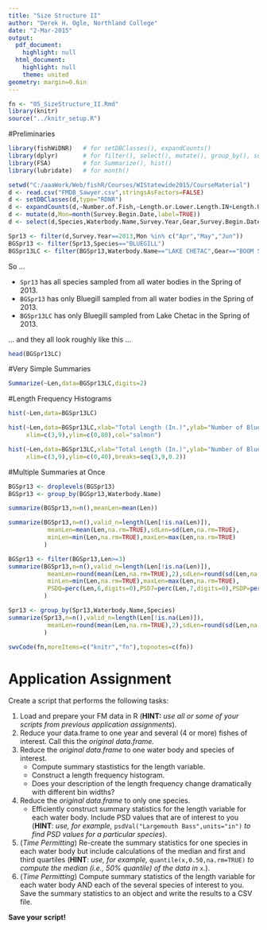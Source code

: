 ```yaml
---
title: "Size Structure II"
author: "Derek H. Ogle, Northland College"
date: "2-Mar-2015"
output:
  pdf_document:
    highlight: null
  html_document:
    highlight: null
    theme: united
geometry: margin=0.6in
---
```


```r
fn <- "05_SizeStructure_II.Rmd"
library(knitr)
source("../knitr_setup.R")
```

#Preliminaries
```r
library(fishWiDNR)   # for setDBClasses(), expandCounts()
library(dplyr)       # for filter(), select(), mutate(), group_by(), summarize()
library(FSA)         # for Summarize(), hist()
library(lubridate)   # for month()
```

```r
setwd("C:/aaaWork/Web/fishR/Courses/WIStatewide2015/CourseMaterial")
d <- read.csv("FMDB_Sawyer.csv",stringsAsFactors=FALSE)
d <- setDBClasses(d,type="RDNR")
d <- expandCounts(d,~Number.of.Fish,~Length.or.Lower.Length.IN+Length.Upper.IN,new.name="Len")
d <- mutate(d,Mon=month(Survey.Begin.Date,label=TRUE))
d <- select(d,Species,Waterbody.Name,Survey.Year,Gear,Survey.Begin.Date,Mon,Len)
```

```r
Spr13 <- filter(d,Survey.Year==2013,Mon %in% c("Apr","May","Jun"))
BGSpr13 <- filter(Spr13,Species=="BLUEGILL")
BGSpr13LC <- filter(BGSpr13,Waterbody.Name=="LAKE CHETAC",Gear=="BOOM SHOCKER")
```
So ...

* `Spr13` has all species sampled from all water bodies in the Spring of 2013.
* `BGSpr13` has only Bluegill sampled from all water bodies in the Spring of 2013.
* `BGSpr13LC` has only Bluegill sampled from Lake Chetac in the Spring of 2013.

... and they all look roughly like this ...

```r
head(BGSpr13LC)
```

\vspace{18pt}

#Very Simple Summaries

```r
Summarize(~Len,data=BGSpr13LC,digits=2)
```

\newpage

#Length Frequency Histograms

```r
hist(~Len,data=BGSpr13LC)
```

```r
hist(~Len,data=BGSpr13LC,xlab="Total Length (In.)",ylab="Number of Bluegill",
     xlim=c(3,9),ylim=c(0,80),col="salmon")
```

```r
hist(~Len,data=BGSpr13LC,xlab="Total Length (In.)",ylab="Number of Bluegill",
     xlim=c(3,9),ylim=c(0,40),breaks=seq(3,9,0.2))
```

#Multiple Summaries at Once

```r
BGSpr13 <- droplevels(BGSpr13)
BGSpr13 <- group_by(BGSpr13,Waterbody.Name)
```

```r
summarize(BGSpr13,n=n(),meanLen=mean(Len))
```

\newpage

```r
summarize(BGSpr13,n=n(),valid_n=length(Len[!is.na(Len)]),
           meanLen=mean(Len,na.rm=TRUE),sdLen=sd(Len,na.rm=TRUE),
           minLen=min(Len,na.rm=TRUE),maxLen=max(Len,na.rm=TRUE)
          )
```

```r
BGSpr13 <- filter(BGSpr13,Len>=3)
summarize(BGSpr13,n=n(),valid_n=length(Len[!is.na(Len)]),
           meanLen=round(mean(Len,na.rm=TRUE),2),sdLen=round(sd(Len,na.rm=TRUE),2),
           minLen=min(Len,na.rm=TRUE),maxLen=max(Len,na.rm=TRUE),
           PSDQ=perc(Len,6,digits=0),PSD7=perc(Len,7,digits=0),PSDP=perc(Len,8,digits=0)
          )
```

```r
Spr13 <- group_by(Spr13,Waterbody.Name,Species)
summarize(Spr13,n=n(),valid_n=length(Len[!is.na(Len)]),
           meanLen=round(mean(Len,na.rm=TRUE),2),sdLen=round(sd(Len,na.rm=TRUE),2)
          )
```


```r
swvCode(fn,moreItems=c("knitr","fn"),topnotes=c(fn))
```

\newpage

# Application Assignment

Create a script that performs the following tasks:

1. Load and prepare your FM data in R (**HINT:** *use all or some of your scripts from previous application assignments*).
1. Reduce your data.frame to one year and several (4 or more) fishes of interest.  Call this the *original data.frame.*
1. Reduce the *original data.frame* to one water body and species of interest.
    * Compute summary stastistics for the length variable.
    * Construct a length frequency histogram.
    * Does your description of the length frequency change dramatically with different bin widths?
1. Reduce the *original data.frame* to only one species.
    * Efficiently construct summary statistics for the length variable for each water body.  Include PSD values that are of interest to you  (**HINT**: *use, for example,* `psdVal("Largemouth Bass",units="in")` *to find PSD values for a particular species*).

1. (*Time Permitting*) Re-create the summary statistics for one species in each water body but include calculations of the median and first and third quartiles (**HINT**: *use, for example,* `quantile(x,0.50,na.rm=TRUE)` *to compute the median (i.e., 50% quantile) of the data in* `x`.).
1. (*Time Permitting*) Compute summary statistics of the length variable for each water body AND each of the several species of interest to you.  Save the summary statistics to an object and write the results to a CSV file.

**Save your script!**
